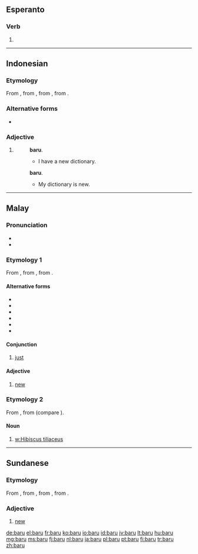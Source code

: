 ==Esperanto==

===Verb===
{{head|eo}}

# {{eo-form of|bar|u}}

----

==Indonesian==

===Etymology===
From {{etyl|ms|id}} {{term|baru|lang=ms}}, from {{etyl|poz-mly-pro|id}} {{term/t|poz-mly-pro|*baharu}}, from {{etyl|poz-pro|id}} {{term/t|poz-pro|*(ma-)baqəʀu}}, from {{etyl|map-pro|id}} {{term/t|map-pro|*(ma-)baqəʀuh}}.

===Alternative forms===
* {{l|id|baharu}}

===Adjective===
{{head|id|}}

# {{alternative form of|baharu|lang=id}}
#: {{l|id|saya|Saya}} {{l|id|punya}} {{l|id|kamus}} '''baru'''.
#:* I have a new dictionary.
#: {{l|id|kamus|Kamus}} {{l|id|saya}} {{l|id|adalah}} '''baru'''.
#:* My dictionary is new.

----

==Malay==

===Pronunciation===
* {{IPA|/baru/|lang=ms}}
* {{rhymes|aru|ru|u|lang=ms}}

===Etymology 1===
From {{etyl|poz-mly-pro|ms}} {{term/t|poz-mly-pro|*baharu}}, from {{etyl|poz-pro|ms}} {{term/t|poz-pro|*(ma-)baqəʀu}}, from {{etyl|map-pro|ms}} {{term/t|map-pro|*(ma-)baqəʀuh}}.

====Alternative forms====
* {{l|ms|baharu}}
* {{l|ms|bahru}}
* {{l|ms|bharu}}
* {{l|ms|بهارو|sc=Arab}}
* {{l|ms|بارو|sc=Arab}}
* {{l|ms|بهرو|sc=Arab}}

====Conjunction====
{{head|ms|conjunction}}

# [[just]] {{gloss|recently}}

====Adjective====
{{head|ms||Jawi spelling|بارو}}

# [[new]] {{gloss|recently made or created}}

===Etymology 2===
From {{etyl|poz-mly-pro|ms}} {{term/t|poz-mly-pro|*baru}}, from {{etyl|poz-pro|ms}} {{term/t|poz-pro|*baʀu}} (compare {{etyl|haw|-}} {{term|hau|lang=haw}}).

====Noun====
{{head|ms|noun}}

# [[w:Hibiscus tiliaceus]]

----

==Sundanese==

===Etymology===
From {{etyl|ms|su}} {{term|baharu|lang=ms}}, from {{etyl|poz-mly-pro|su}} {{term/t|poz-mly-pro|*baharu}}, from {{etyl|poz-pro|su}} {{term/t|poz-pro|*(ma-)baqəʀu}}, from {{etyl|map-pro|su}} {{term/t|map-pro|*(ma-)baqəʀuh}}.

===Adjective===
{{head|su|adjective}}

# [[new]] {{gloss|recently made or created}}

[[de:baru]]
[[el:baru]]
[[fr:baru]]
[[ko:baru]]
[[io:baru]]
[[id:baru]]
[[jv:baru]]
[[lt:baru]]
[[hu:baru]]
[[mg:baru]]
[[ms:baru]]
[[fj:baru]]
[[nl:baru]]
[[ja:baru]]
[[pl:baru]]
[[pt:baru]]
[[fi:baru]]
[[tr:baru]]
[[zh:baru]]
